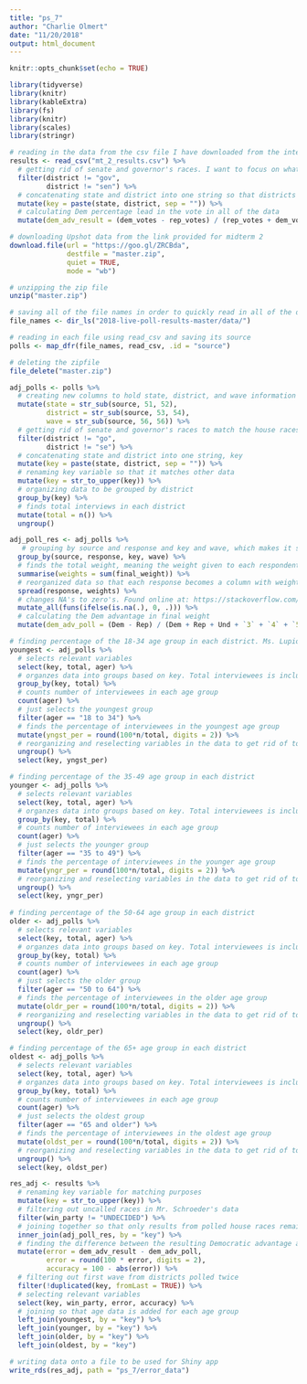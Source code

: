 ```yaml
---
title: "ps_7"
author: "Charlie Olmert"
date: "11/20/2018"
output: html_document
---
```


```r
knitr::opts_chunk$set(echo = TRUE)

library(tidyverse)
library(knitr)
library(kableExtra)
library(fs)
library(knitr)
library(scales)
library(stringr)
```

```r
# reading in the data from the csv file I have downloaded from the internet (posted on Piazza by Jack Schroeder)
results <- read_csv("mt_2_results.csv") %>% 
  # getting rid of senate and governor's races. I want to focus on what  led to polling errors in house races, which are just so much smaller and different than statewide races like Governor and Senate racesps
  filter(district != "gov",
         district != "sen") %>% 
  # concatenating state and district into one string so that districts that are the same number in different states are distinguishable from one another
  mutate(key = paste(state, district, sep = "")) %>% 
  # calculating Dem percentage lead in the vote in all of the data
  mutate(dem_adv_result = (dem_votes - rep_votes) / (rep_votes + dem_votes + other_votes))

# downloading Upshot data from the link provided for midterm 2
download.file(url = "https://goo.gl/ZRCBda", 
              destfile = "master.zip",
              quiet = TRUE,
              mode = "wb")

# unzipping the zip file
unzip("master.zip")

# saving all of the file names in order to quickly read in all of the data
file_names <- dir_ls("2018-live-poll-results-master/data/")

# reading in each file using read_csv and saving its source
polls <- map_dfr(file_names, read_csv, .id = "source")

# deleting the zipfile
file_delete("master.zip")

adj_polls <- polls %>% 
  # creating new columns to hold state, district, and wave information
  mutate(state = str_sub(source, 51, 52),
         district = str_sub(source, 53, 54),
         wave = str_sub(source, 56, 56)) %>% 
  # getting rid of senate and governor's races to match the house races I have in the results data
  filter(district != "go",
         district != "se") %>% 
  # concatenating state and district into one string, key
  mutate(key = paste(state, district, sep = "")) %>% 
  # renaming key variable so that it matches other data
  mutate(key = str_to_upper(key)) %>% 
  # organizing data to be grouped by district
  group_by(key) %>% 
  # finds total interviews in each district
  mutate(total = n()) %>% 
  ungroup()

adj_poll_res <- adj_polls %>% 
   # grouping by source and response and key and wave, which makes it so each poll sticks together and keeps the key variable around
  group_by(source, response, key, wave) %>% 
  # finds the total weight, meaning the weight given to each respondent, then adds all of those weights for each group 
  summarise(weights = sum(final_weight)) %>% 
  # reorganized data so that each response becomes a column with weights as the values below
  spread(response, weights) %>% 
  # changes NA's to zero's. Found online at: https://stackoverflow.com/questions/10139284/set-na-to-0-in-r
  mutate_all(funs(ifelse(is.na(.), 0, .))) %>% 
  # calculating the Dem advantage in final weight
  mutate(dem_adv_poll = (Dem - Rep) / (Dem + Rep + Und + `3` + `4` + `5` + `6`))

# finding percentage of the 18-34 age group in each district. Ms. Lupion's code, which we went over in class, helped a ton for figuring out how to do this efficiently
youngest <- adj_polls %>%
  # selects relevant variables
  select(key, total, ager) %>%
  # organzes data into groups based on key. Total interviewees is included to keep that variable around for later
  group_by(key, total) %>%
  # counts number of interviewees in each age group
  count(ager) %>%
  # just selects the youngest group
  filter(ager == "18 to 34") %>%
  # finds the percentage of interviewees in the youngest age group
  mutate(yngst_per = round(100*n/total, digits = 2)) %>%
  # reorganizing and reselecting variables in the data to get rid of total variable
  ungroup() %>%
  select(key, yngst_per)

# finding percentage of the 35-49 age group in each district
younger <- adj_polls %>%
  # selects relevant variables
  select(key, total, ager) %>%
  # organzes data into groups based on key. Total interviewees is included to keep that variable around for later
  group_by(key, total) %>%
  # counts number of interviewees in each age group
  count(ager) %>%
  # just selects the younger group
  filter(ager == "35 to 49") %>%
  # finds the percentage of interviewees in the younger age group
  mutate(yngr_per = round(100*n/total, digits = 2)) %>%
  # reorganizing and reselecting variables in the data to get rid of total variable
  ungroup() %>%
  select(key, yngr_per)
  
# finding percentage of the 50-64 age group in each district
older <- adj_polls %>%
  # selects relevant variables
  select(key, total, ager) %>%
  # organzes data into groups based on key. Total interviewees is included to keep that variable around for later
  group_by(key, total) %>%
  # counts number of interviewees in each age group
  count(ager) %>%
  # just selects the older group
  filter(ager == "50 to 64") %>%
  # finds the percentage of interviewees in the older age group
  mutate(oldr_per = round(100*n/total, digits = 2)) %>%
  # reorganizing and reselecting variables in the data to get rid of total variable
  ungroup() %>%
  select(key, oldr_per)

# finding percentage of the 65+ age group in each district
oldest <- adj_polls %>%
  # selects relevant variables
  select(key, total, ager) %>%
  # organzes data into groups based on key. Total interviewees is included to keep that variable around for later
  group_by(key, total) %>%
  # counts number of interviewees in each age group
  count(ager) %>%
  # just selects the oldest group
  filter(ager == "65 and older") %>%
  # finds the percentage of interviewees in the oldest age group
  mutate(oldst_per = round(100*n/total, digits = 2)) %>%
  # reorganizing and reselecting variables in the data to get rid of total variable
  ungroup() %>%
  select(key, oldst_per)

res_adj <- results %>% 
  # renaming key variable for matching purposes
  mutate(key = str_to_upper(key)) %>% 
  # filtering out uncalled races in Mr. Schroeder's data
  filter(win_party != "UNDECIDED") %>% 
  # joining together so that only results from polled house races remain 
  inner_join(adj_poll_res, by = "key") %>% 
  # finding the difference between the resulting Democratic advantage and the polled Democratic advantage (the polling error), then multiplying and rounding that error so that it is a percentage. Then I find accuracy, which is 100 - absolute_value(error). Thus, for a district to have an accuracy of 100, that district would have 0 absolute value of error, meaning that its poll results exactly matched its actual results. I found the idea for "accuracy" in Ms. Lupion's Shiny app online -- I believe that it is a better way to visualize the error in polling.
  mutate(error = dem_adv_result - dem_adv_poll,
         error = round(100 * error, digits = 2),
         accuracy = 100 - abs(error)) %>% 
  # filtering out first wave from districts polled twice
  filter(!duplicated(key, fromLast = TRUE)) %>% 
  # selecting relevant variables
  select(key, win_party, error, accuracy) %>% 
  # joining so that age data is added for each age group
  left_join(youngest, by = "key") %>% 
  left_join(younger, by = "key") %>% 
  left_join(older, by = "key") %>% 
  left_join(oldest, by = "key")

# writing data onto a file to be used for Shiny app
write_rds(res_adj, path = "ps_7/error_data")
```


